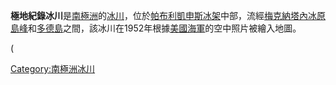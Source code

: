 '''極地紀錄冰川'''是[[南極洲|南極洲]]的[[冰川|冰川]]，位於[[帕布利凱申斯冰架|帕布利凱申斯冰架]]中部，流經[[梅克納塔內冰原島峰|梅克納塔內冰原島峰]]和[[多德島|多德島]]之間，該冰川在1952年根據[[美國海軍|美國海軍]]的空中照片被繪入地圖。

({{coord|69|45|S|75|30|E|display=title}}

{{Antarctica-geo-stub}}
[[Category:南極洲冰川|Category:南極洲冰川]]